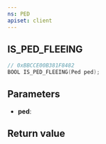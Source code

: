 ```yaml
---
ns: PED
apiset: client
---
```

## IS_PED_FLEEING

```c
// 0xBBCCE00B381F8482
BOOL IS_PED_FLEEING(Ped ped);
```


## Parameters
* **ped**:

## Return value
